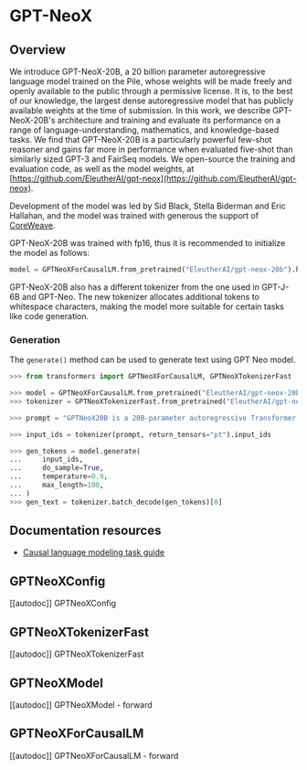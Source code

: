 <!--Copyright 2022 The HuggingFace Team. All rights reserved.

Licensed under the Apache License, Version 2.0 (the "License"); you may not use this file except in compliance with
the License. You may obtain a copy of the License at

http://www.apache.org/licenses/LICENSE-2.0

Unless required by applicable law or agreed to in writing, software distributed under the License is distributed on
an "AS IS" BASIS, WITHOUT WARRANTIES OR CONDITIONS OF ANY KIND, either express or implied. See the License for the
specific language governing permissions and limitations under the License.
-->

# GPT-NeoX

## Overview

We introduce GPT-NeoX-20B, a 20 billion parameter autoregressive language model trained on the Pile, whose weights will
be made freely and openly available to the public through a permissive license. It is, to the best of our knowledge,
the largest dense autoregressive model that has publicly available weights at the time of submission. In this work,
we describe GPT-NeoX-20B's architecture and training and evaluate its performance on a range of language-understanding,
mathematics, and knowledge-based tasks. We find that GPT-NeoX-20B is a particularly powerful few-shot reasoner and
gains far more in performance when evaluated five-shot than similarly sized GPT-3 and FairSeq models. We open-source
the training and evaluation code, as well as the model weights, at [https://github.com/EleutherAI/gpt-neox](https://github.com/EleutherAI/gpt-neox).

Development of the model was led by Sid Black, Stella Biderman and Eric Hallahan, and the model was trained with
generous the support of [CoreWeave](https://www.coreweave.com/).

GPT-NeoX-20B was trained with fp16, thus it is recommended to initialize the model as follows:

```python
model = GPTNeoXForCausalLM.from_pretrained("EleutherAI/gpt-neox-20b").half().cuda()
```

GPT-NeoX-20B also has a different tokenizer from the one used in GPT-J-6B and GPT-Neo. The new tokenizer allocates
additional tokens to whitespace characters, making the model more suitable for certain tasks like code generation.

### Generation

The `generate()` method can be used to generate text using GPT Neo model.

```python
>>> from transformers import GPTNeoXForCausalLM, GPTNeoXTokenizerFast

>>> model = GPTNeoXForCausalLM.from_pretrained("EleutherAI/gpt-neox-20b")
>>> tokenizer = GPTNeoXTokenizerFast.from_pretrained("EleutherAI/gpt-neox-20b")

>>> prompt = "GPTNeoX20B is a 20B-parameter autoregressive Transformer model developed by EleutherAI."

>>> input_ids = tokenizer(prompt, return_tensors="pt").input_ids

>>> gen_tokens = model.generate(
...     input_ids,
...     do_sample=True,
...     temperature=0.9,
...     max_length=100,
... )
>>> gen_text = tokenizer.batch_decode(gen_tokens)[0]
```

## Documentation resources

- [Causal language modeling task guide](../tasks/language_modeling)

## GPTNeoXConfig

[[autodoc]] GPTNeoXConfig

## GPTNeoXTokenizerFast

[[autodoc]] GPTNeoXTokenizerFast

## GPTNeoXModel

[[autodoc]] GPTNeoXModel
    - forward

## GPTNeoXForCausalLM

[[autodoc]] GPTNeoXForCausalLM
    - forward
